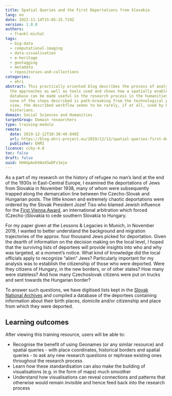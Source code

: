 ```yaml
---
title: Spatial Queries and the First Deportations from Slovakia
lang: en
date: 2022-11-14T15:05:25.719Z
version: 1.0.0
authors:
  - frankl-michal
tags:
  - big-data
  - computational-imaging
  - data-visualisation
  - e-heritage
  - geotagging
  - metadata
  - repositories-and-collections
categories:
  - ehri
abstract: This practically oriented blog describes the process of analysis and
  the approaches as well as tools used and shows how a spatially enabled
  database can be made useful in the research process in the humanities. While
  none of the steps described is path-breaking from the technological point of
  view, the described workflow seems to be rarely, if at all, used by Holocaust
  historians.
domain: Social Sciences and Humanities
targetGroup: Domain researchers
type: training-module
remote:
  date: 2019-12-12T10:30:40.849Z
  url: https://blog.ehri-project.eu/2019/12/12/spatial-queries-first-deportations-slovakia/
  publisher: EHRI
licence: ccby-4.0
toc: false
draft: false
uuid: hH4GpAnb9AoX5wDFz1mje
---
```

As a part of my research on the history of refugee no man’s land at the end of the 1930s in East-Central Europe, I examined the deportations of Jews from Slovakia in November 1938, many of whom were subsequently trapped along the demarcation line between the Czecho-Slovak and Hungarian posts. The little known and extremely chaotic deportations were ordered by the Slovak President Jozef Tiso who blamed Jewish influence for the [First Vienna Award](https://en.wikipedia.org/wiki/First_Vienna_Award), an international arbitration which forced (Czecho-)Slovakia to cede southern Slovakia to Hungary.[](https://blog.ehri-project.eu/2019/12/12/spatial-queries-first-deportations-slovakia/#en-3886-1)

For my paper given at the Lessons & Legacies in Munich, in November 2019, I wanted to better understand the background and migration trajectories of the approx. four thousand Jews picked for deportation. Given the dearth of information on the decision making on the local level, I hoped that the surviving lists of deportees will provide insights into who and why was targeted, at a moment’s notice. What kind of knowledge did the local officials apply to recognize “alien” Jews? Particularly important for my analysis was to establish the citizenship of those who were deported. Were they citizens of Hungary, in the new borders, or of other states? How many were stateless? And how many Czechoslovak citizens were put on trucks and sent towards the Hungarian border?

To answer such questions, we have digitised lists kept in the [Slovak National Archives](https://portal.ehri-project.eu/institutions/sk-003250) and compiled a database of the deportees containing information about their birth places, domicile and/or citizenship and place from which they were deported. 

<SideNote type="note" title="This training resource is located in the GitHub environment, so please go straight to the text in the 'readme' file. ">

</SideNote>

## L﻿earning outcomes

A﻿fter viewing this training resource, users will be able to:

- Recognise the benefit of using Geonames (or any similar resource) and spatial queries - with place coordinates, historical borders and spatial queries - to ask any new research questions or rephrase existing ones throughout the research process
- Learn how these standardisation can also make the building of visualisations (e.g. in the form of maps) much smoother
- Understand how visualisations can reveal connections and patterns that otherwise would remain invisible and hence feed back into the research process

<ExternalResource title="Interested in learning more?" subtitle="Check out Spatial Queries and the First Deportations from Slovakia" url="https://blog.ehri-project.eu/2019/12/12/spatial-queries-first-deportations-slovakia/" />
